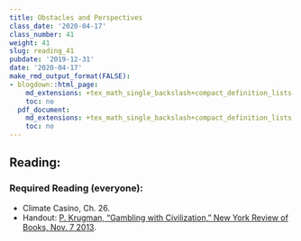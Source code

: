 ```yaml
---
title: Obstacles and Perspectives
class_date: '2020-04-17'
class_number: 41
weight: 41
slug: reading_41
pubdate: '2019-12-31'
date: '2020-04-17'
make_rmd_output_format(FALSE):
- blogdown::html_page:
    md_extensions: +tex_math_single_backslash+compact_definition_lists
    toc: no
  pdf_document:
    md_extensions: +tex_math_single_backslash+compact_definition_lists
    toc: no
---
```

## Reading:

### Required Reading (everyone):

* Climate Casino, Ch. 26.
* Handout: [P.  Krugman, "Gambling with Civilization," New York Review of Books, Nov. 7 2013](/files/reading_handouts/Krugman-GamblingWithCivilization-2013.pdf){target="_blank"}.

